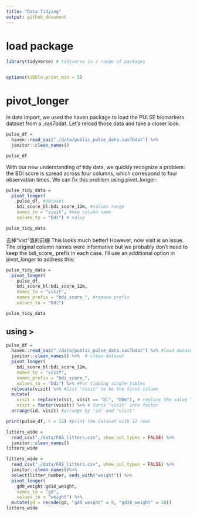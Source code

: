 ```yaml
---
title: "Data Tidying"
output: github_document
---
```

# load package
```r
library(tidyverse) # tidyverse is a range of packages


options(tibble.print_min = 5)

```


# pivot_longer
In data import, we used the haven package to load the PULSE biomarkers dataset from a .sas7bdat. Let’s reload those data and take a closer look:
```r
pulse_df = 
  haven::read_sas("./data/public_pulse_data.sas7bdat") %>%
  janitor::clean_names()

pulse_df
```

With our new understanding of tidy data, we quickly recognize a problem: the BDI score is spread across four columns, which correspond to four observation times. We can fix this problem using pivot_longer:

```r
pulse_tidy_data = 
  pivot_longer(
    pulse_df, #dataset
    bdi_score_bl:bdi_score_12m, #column range
    names_to = "visit", #new column name
    values_to = "bdi") # value

pulse_tidy_data
```

去掉“vist”值的前缀
This looks much better! However, now visit is an issue. The original column names were informative but we probably don’t need to keep the bdi_score_ prefix in each case. I’ll use an additional option in pivot_longer to address this:

```r
pulse_tidy_data = 
  pivot_longer(
    pulse_df, 
    bdi_score_bl:bdi_score_12m,
    names_to = "visit", 
    names_prefix = "bdi_score_", #remove prefix
    values_to = "bdi")

pulse_tidy_data
```

## using $>$ 
```r
pulse_df = 
  haven::read_sas("./data/public_pulse_data.sas7bdat") %>% #load dataset
  janitor::clean_names() %>%  # clean dataset
  pivot_longer(
    bdi_score_bl:bdi_score_12m,
    names_to = "visit", 
    names_prefix = "bdi_score_",
    values_to = "bdi") %>% #For tidying single tables
  relocate(visit) %>% #list "visit" to be the first column
  mutate(
    visit = replace(visit, visit == "bl", "00m"), # replace the value "bl" by "00m" in "visit" column
    visit = factor(visit)) %>% # turns "visit" into factor
  arrange(id, visit) #arrange by "id" and "visit"

print(pulse_df, n = 12) #print the dataset with 12 rows
```

```r

litters_wide = 
  read_csv("./data/FAS_litters.csv", show_col_types = FALSE) %>%
  janitor::clean_names()
litters_wide

litters_wide = 
  read_csv("./data/FAS_litters.csv", show_col_types = FALSE) %>%
  janitor::clean_names()%>%
  select(litter_number, ends_with("weight")) %>% 
  pivot_longer(
    gd0_weight:gd18_weight,
    names_to = "gd", 
    values_to = "weight") %>% 
  mutate(gd = recode(gd, "gd0_weight" = 0, "gd18_weight" = 18))
litters_wide
```


